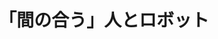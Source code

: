 ﻿---
title: "「間の合う」人とロボット"
category: "情報理工学院"
vol: "92"
interviewee: "三宅 美博"
url: "https://www.myk.dis.titech.ac.jp/2007hp/index.html"
tags: ["システム","コミュニケーション","共創","介護","共感"]
pdf: "92-3-miyake.pdf"
career: ""
preface: "三宅研究室は、共創システムをキーワードに、人と人、あるいは人と機械のコミュニケーションの仕組 みの研究や応用を行なっている。以下では、先生がどのようなアプローチで研究を行なっているのか、ま たそれに情報工学がどのような形で関わっているのかということについて触れていく。"
---
